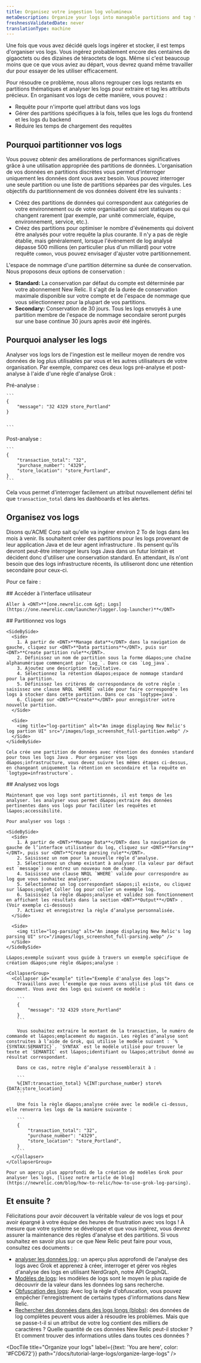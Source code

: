```yaml
---
title: Organisez votre ingestion log volumineux
metaDescription: Organize your logs into managable partitions and tag their attributes with logs parsing
freshnessValidatedDate: never
translationType: machine
---
```


Une fois que vous avez décidé quels logs ingérer et stocker, il est temps d&apos;organiser vos logs. Vous ingérez probablement encore des centaines de gigaoctets ou des dizaines de téraoctets de logs. Même si c&apos;est beaucoup moins que ce que vous aviez au départ, vous devrez quand même travailler dur pour essayer de les utiliser efficacement.

Pour résoudre ce problème, nous allons regrouper ces logs restants en partitions thématiques et analyser les logs pour extraire et tag les attributs précieux. En organisant vos logs de cette manière, vous pouvez :

* Requête pour n&apos;importe quel attribut dans vos logs
* Gérer des partitions spécifiques à la fois, telles que les logs du frontend et les logs du backend
* Réduire les temps de chargement des requêtes

## Pourquoi partitionner vos logs

Vous pouvez obtenir des améliorations de performances significatives grâce à une utilisation appropriée des partitions de données. L&apos;organisation de vos données en partitions discrètes vous permet d&apos;interroger uniquement les données dont vous avez besoin. Vous pouvez interroger une seule partition ou une liste de partitions séparées par des virgules. Les objectifs du partitionnement de vos données doivent être les suivants :

* Créez des partitions de données qui correspondent aux catégories de votre environnement ou de votre organisation qui sont statiques ou qui changent rarement (par exemple, par unité commerciale, équipe, environnement, service, etc.).
* Créez des partitions pour optimiser le nombre d&apos;événements qui doivent être analysés pour votre requête la plus courante. Il n&apos;y a pas de règle établie, mais généralement, lorsque l&apos;événement de log analysé dépasse 500 millions (en particulier plus d&apos;un milliard) pour votre requête `common`, vous pouvez envisager d&apos;ajuster votre partitionnement.

L&apos;espace de nommage d&apos;une partition détermine sa durée de conservation. Nous proposons deux options de conservation :

* <DNT>**Standard:**</DNT> La conservation par défaut du compte est déterminée par votre abonnement New Relic. Il s&apos;agit de la durée de conservation maximale disponible sur votre compte et de l&apos;espace de nommage que vous sélectionnerez pour la plupart de vos partitions.
* <DNT>**Secondary:**</DNT> Conservation de 30 jours. Tous les logs envoyés à une partition membre de l&apos;espace de nommage secondaire seront purgés sur une base continue 30 jours après avoir été ingérés.

## Pourquoi analyser les logs

Analyser vos logs lors de l&apos;ingestion est le meilleur moyen de rendre vos données de log plus utilisables par vous et les autres utilisateurs de votre organisation. Par exemple, comparez ces deux logs pré-analyse et post-analyse à l&apos;aide d&apos;une règle d&apos;analyse Grok :

<SideBySide>
  <Side>
    Pré-analyse :

    ```
    {
        "message": "32 4329 store_Portland"
    }


    ```
  </Side>

  <Side>
    Post-analyse :

    ```
    {
        "transaction_total": "32",
        "purchase_number": "4329",
        "store_location": "store_Portland",
    }
    ```
  </Side>
</SideBySide>

Cela vous permet d&apos;interroger facilement un attribut nouvellement défini tel que `transaction_total` dans les dashboards et les alertes.

## Organisez vos logs

Disons qu&apos;ACME Corp sait qu&apos;elle va ingérer environ 2 To de logs dans les mois à venir. Ils souhaitent créer des partitions pour les logs provenant de leur application Java et de leur agent infrastructure . Ils pensent qu&apos;ils devront peut-être interroger leurs logs Java dans un futur lointain et décident donc d&apos;utiliser une conservation standard. En attendant, ils n&apos;ont besoin que des logs infrastructure récents, ils utiliseront donc une rétention secondaire pour ceux-ci.

Pour ce faire :

<Steps>
  <Step>
    ## Accéder à l&apos;interface utilisateur

    Aller à <DNT>**[one.newrelic.com &gt; Logs](https://one.newrelic.com/launcher/logger.log-launcher)**</DNT>
  </Step>

  <Step>
    ## Partitionnez vos logs

    <SideBySide>
      <Side>
        1. À partir de <DNT>**Manage data**</DNT> dans la navigation de gauche, cliquez sur <DNT>**Data partitions**</DNT>, puis sur <DNT>**Create partition rule**</DNT>.
        2. Définissez un nom de partition sous la forme d&apos;une chaîne alphanumérique commençant par `Log_`. Dans ce cas `Log_java`.
        3. Ajoutez une description facultative.
        4. Sélectionnez la rétention d&apos;espace de nommage standard pour la partition.
        5. Définissez les critères de correspondance de votre règle : saisissez une clause NRQL `WHERE` valide pour faire correspondre les logs à stocker dans cette partition. Dans ce cas `logtype=java`.
        6. Cliquez sur <DNT>**Create**</DNT> pour enregistrer votre nouvelle partition.
      </Side>

      <Side>
        <img title="log-partition" alt="An image displaying New Relic's log partion UI" src="/images/logs_screenshot_full-partition.webp" />
      </Side>
    </SideBySide>

    Cela crée une partition de données avec rétention des données standard pour tous les logs Java . Pour organiser vos logs d&apos;infrastructure, vous devez suivre les mêmes étapes ci-dessus, en changeant uniquement la rétention en secondaire et la requête en `logtype=infrastructure`.
  </Step>

  <Step>
    ## Analysez vos logs

    Maintenant que vos logs sont partitionnés, il est temps de les analyser. les analyser vous permet d&apos;extraire des données pertinentes dans vos logs pour faciliter les requêtes et l&apos;accessibilité.

    Pour analyser vos logs :

    <SideBySide>
      <Side>
        1. À partir de <DNT>**Manage Data**</DNT> dans la navigation de gauche de l’interface utilisateur du log, cliquez sur <DNT>**Parsing**</DNT>, puis sur <DNT>**Create parsing rule**</DNT>.
        2. Saisissez un nom pour la nouvelle règle d’analyse.
        3. Sélectionnez un champ existant à analyser (la valeur par défaut est `message`) ou entrez un nouveau nom de champ.
        4. Saisissez une clause NRQL `WHERE` valide pour correspondre au log que vous souhaitez analyser.
        5. Sélectionnez un log correspondant s&apos;il existe, ou cliquez sur l&apos;onglet Coller log pour coller un exemple log.
        6. Saisissez la règle d&apos;analyse et validez son fonctionnement en affichant les résultats dans la section <DNT>**Output**</DNT> . (Voir exemple ci-dessous)
        7. Activez et enregistrez la règle d’analyse personnalisée.
      </Side>

      <Side>
        <img title="log-parsing" alt="An image displaying New Relic's log parsing UI" src="/images/logs_screenshot_full-parsing.webp" />
      </Side>
    </SideBySide>

    L&apos;exemple suivant vous guide à travers un exemple spécifique de création d&apos;une règle d&apos;analyse :

    <CollapserGroup>
      <Collapser id="example" title="Exemple d'analyse des logs">
        Travaillons avec l’exemple que nous avons utilisé plus tôt dans ce document. Vous avez des logs qui suivent ce modèle :

        ```
        {
            "message": "32 4329 store_Portland"
        }
        ```

        Vous souhaitez extraire le montant de la transaction, le numéro de commande et l&apos;emplacement du magasin. Les règles d’analyse sont construites à l’aide de Grok, qui utilise le modèle suivant : `%{SYNTAX:SEMANTIC}`. `SYNTAX` est le modèle utilisé pour trouver le texte et `SEMANTIC` est l&apos;identifiant ou l&apos;attribut donné au résultat correspondant.

        Dans ce cas, notre règle d’analyse ressemblerait à :

        ```
        %{INT:transaction_total} %{INT:purchase_number} store%{DATA:store_location}
        ```

        Une fois la règle d&apos;analyse créée avec le modèle ci-dessus, elle renverra les logs de la manière suivante :

        ```
        {
            "transaction_total": "32",
            "purchase_number": "4329",
            "store_location": "store_Portland",
        }
        ```
      </Collapser>
    </CollapserGroup>

    Pour un aperçu plus approfondi de la création de modèles Grok pour analyser les logs, [lisez notre article de blog](https://newrelic.com/blog/how-to-relic/how-to-use-grok-log-parsing).
  </Step>
</Steps>

## Et ensuite ?

Félicitations pour avoir découvert la véritable valeur de vos logs et pour avoir épargné à votre équipe des heures de frustration avec vos logs ! À mesure que votre système se développe et que vous ingérez, vous devrez assurer la maintenance des règles d&apos;analyse et des partitions. Si vous souhaitez en savoir plus sur ce que New Relic <InlinePopover type="logs" />peut faire pour vous, consultez ces documents :

* [analyser les données log ](/docs/logs/ui-data/parsing): un aperçu plus approfondi de l&apos;analyse des logs avec Grok et apprenez à créer, interroger et gérer vos règles d&apos;analyse des logs en utilisant NerdGraph, notre API GraphQL.
* [Modèles de logs](/docs/logs/ui-data/find-unusual-logs-log-patterns/): les modèles de logs sont le moyen le plus rapide de découvrir de la valeur dans les données log sans recherche.
* [Obfuscation des logs](/docs/logs/ui-data/obfuscation-ui/): Avec log la règle d&apos;obfuscation, vous pouvez empêcher l&apos;enregistrement de certains types d&apos;informations dans New Relic.
* [Rechercher des données dans des logs longs (blobs)](/docs/logs/ui-data/long-logs-blobs/): des données de log complètes peuvent vous aider à résoudre les problèmes. Mais que se passe-t-il si un attribut de votre log contient des milliers de caractères ? Quelle quantité de ces données New Relic peut-il stocker ? Et comment trouver des informations utiles dans toutes ces données ?

<DocTiles numbered>
  <DocTile title="Get started" path="/docs/tutorial-large-logs/get-started-managing-large-logs" />

  <DocTile title="Filter and reduce your log ingest" path="/docs/tutorial-large-logs/filter-large-logs" />

  <DocTile title="Organize your logs" label={{text: 'You are here', color: '#FCD672'}} path="/docs/tutorial-large-logs/organize-large-logs" />
</DocTiles>